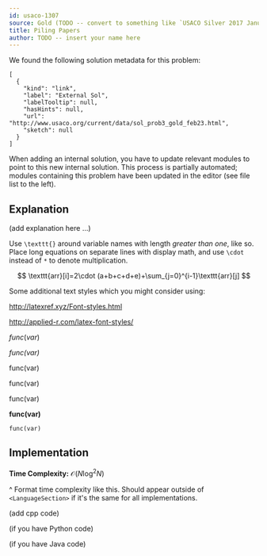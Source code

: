 ```yaml
---
id: usaco-1307
source: Gold (TODO -- convert to something like `USACO Silver 2017 January`)asdfasdfsdf
title: Piling Papers
author: TODO -- insert your name here
---
```


We found the following solution metadata for this problem:
```
[
  {
    "kind": "link",
    "label": "External Sol",
    "labelTooltip": null,
    "hasHints": null,
    "url": "http://www.usaco.org/current/data/sol_prob3_gold_feb23.html",
    "sketch": null
  }
]
```

When adding an internal solution, you have to update relevant modules to point to this new internal solution. This process is partially automated; modules containing this problem have been updated in the editor (see file list to the left).

## Explanation

(add explanation here ...)

Use `\texttt{}` around variable names with length *greater than one*, like so. Place long equations on separate lines with display math, and use `\cdot` instead of `*` to denote multiplication.

$$
\texttt{arr}[i]=2\cdot (a+b+c+d+e)+\sum_{j=0}^{i-1}\texttt{arr}[j]
$$

Some additional text styles which you might consider using:

http://latexref.xyz/Font-styles.html

http://applied-r.com/latex-font-styles/

$func(var)$

$\textit{func(var)}$

$\textrm{func(var)}$

$\text{func(var)}$

$\textsf{func(var)}$

$\textbf{func(var)}$

$\texttt{func(var)}$

## Implementation

**Time Complexity:** $\mathcal{O}(N\log^2N)$

^ Format time complexity like this. Should appear outside of `<LanguageSection>` if it's the same for all implementations.

<LanguageSection>

<CPPSection>

(add cpp code)

</CPPSection>

<PySection>

(if you have Python code)

</PySection>

<JavaSection>

(if you have Java code)

</JavaSection>

</LanguageSection>
